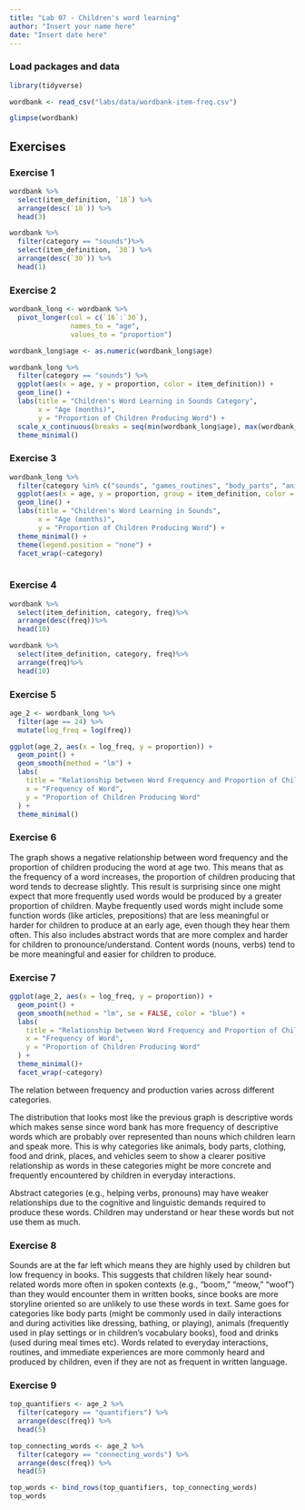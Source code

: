 ```yaml
---
title: "Lab 07 - Children's word learning"
author: "Insert your name here"
date: "Insert date here"
---
```


### Load packages and data

```r
library(tidyverse) 
```

```r

wordbank <- read_csv("labs/data/wordbank-item-freq.csv")

glimpse(wordbank)

```

## Exercises

### Exercise 1

```r

wordbank %>% 
  select(item_definition, `18`) %>% 
  arrange(desc(`18`)) %>% 
  head(3)

```

```r

wordbank %>%
  filter(category == "sounds")%>%
  select(item_definition, `30`) %>% 
  arrange(desc(`30`)) %>% 
  head(1)

```
### Exercise 2

```r
wordbank_long <- wordbank %>%
  pivot_longer(col = c(`16`:`30`),
               names_to = "age", 
               values_to = "proportion")

wordbank_long$age <- as.numeric(wordbank_long$age)

```

```r

wordbank_long %>% 
  filter(category == "sounds") %>% 
  ggplot(aes(x = age, y = proportion, color = item_definition)) +
  geom_line() +
  labs(title = "Children's Word Learning in Sounds Category",
       x = "Age (months)",
       y = "Proportion of Children Producing Word") +
  scale_x_continuous(breaks = seq(min(wordbank_long$age), max(wordbank_long$age), by = 1))+
  theme_minimal()

```
### Exercise 3

```r

wordbank_long %>%
  filter(category %in% c("sounds", "games_routines", "body_parts", "animals","clothing","people","pronouns","connecting_words","quantifiers","helping_verbs")) %>% 
  ggplot(aes(x = age, y = proportion, group = item_definition, color = item_definition)) +
  geom_line() +
  labs(title = "Children's Word Learning in Sounds",
       x = "Age (months)",
       y = "Proportion of Children Producing Word") +
  theme_minimal() +
  theme(legend.position = "none") +
  facet_wrap(~category)
  
```
### Exercise 4

```r

wordbank %>%
  select(item_definition, category, freq)%>%
  arrange(desc(freq))%>%
  head(10)

```
```r

wordbank %>%
  select(item_definition, category, freq)%>%
  arrange(freq)%>%
  head(10)

```

### Exercise 5

```r

age_2 <- wordbank_long %>%
  filter(age == 24) %>%
  mutate(log_freq = log(freq))

ggplot(age_2, aes(x = log_freq, y = proportion)) +
  geom_point() + 
  geom_smooth(method = "lm") + 
  labs(
    title = "Relationship between Word Frequency and Proportion of Children Producing the Word at Age 2",
    x = "Frequency of Word",
    y = "Proportion of Children Producing Word"
  ) +
  theme_minimal()

```

### Exercise 6

The graph shows a negative relationship between word frequency and the proportion of children producing the word at age two. This means that as the frequency of a word increases, the proportion of children producing that word tends to decrease slightly. This result is surprising since one might expect that more frequently used words would be produced by a greater proportion of children. Maybe frequently used words might include some function words (like articles, prepositions) that are less meaningful or harder for children to produce at an early age, even though they hear them often. This also includes abstract words that are more complex and harder for children to pronounce/understand. Content words (nouns, verbs) tend to be more meaningful and easier for children to produce. 

### Exercise 7

```r

ggplot(age_2, aes(x = log_freq, y = proportion)) +
  geom_point() + 
  geom_smooth(method = "lm", se = FALSE, color = "blue") + 
  labs(
    title = "Relationship between Word Frequency and Proportion of Children Producing the Word at Age 2",
    x = "Frequency of Word",
    y = "Proportion of Children Producing Word"
  ) +
  theme_minimal()+
  facet_wrap(~category)

```
The relation between frequency and production varies across different categories.

The distribution that looks most like the previous graph is descriptive words which makes sense since word bank has more frequency of descriptive words which are probably over represented than nouns which children learn and speak more. This is why categories like animals, body parts, clothing, food and drink, places, and vehicles seem to show a clearer positive relationship as words in these categories might be more concrete and frequently encountered by children in everyday interactions.

Abstract categories (e.g., helping verbs, pronouns) may have weaker relationships due to the cognitive and linguistic demands required to produce these words. Children may understand or hear these words but not use them as much.

### Exercise 8

Sounds are at the far left which means they are highly used by children but low frequency in books. This suggests that children likely hear sound-related words more often in spoken contexts (e.g., "boom," "meow," "woof") than they would encounter them in written books, since books are more storyline oriented so are unlikely to use these words in text. Same goes for categories like body parts (might be commonly used in daily interactions and during activities like dressing, bathing, or playing), animals (frequently used in play settings or in children's vocabulary books), food and drinks (used during meal times etc). Words related to everyday interactions, routines, and immediate experiences are more commonly heard and produced by children, even if they are not as frequent in written language.


### Exercise 9

```r

top_quantifiers <- age_2 %>%
  filter(category == "quantifiers") %>%
  arrange(desc(freq)) %>%
  head(5)

top_connecting_words <- age_2 %>%
  filter(category == "connecting_words") %>%
  arrange(desc(freq)) %>%
  head(5)

top_words <- bind_rows(top_quantifiers, top_connecting_words)
top_words

```

